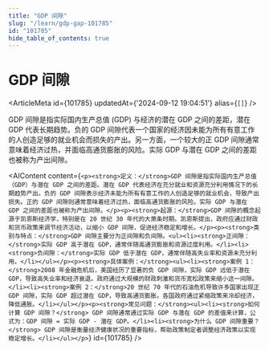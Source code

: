 ```yaml
---
title: "GDP 间隙"
slug: "/learn/gdp-gap-101785"
id: "101785"
hide_table_of_contents: true
---
```



# GDP 间隙

<ArticleMeta id={101785} updatedAt={'2024-09-12 19:04:51'} alias={`[]`} />
<div className='border-solid border-b border-t-0 my-4 border-[var(--ifm-color-gray-300)]' />

GDP 间隙是指实际国内生产总值 (GDP) 与经济的潜在 GDP 之间的差距，潜在 GDP 代表长期趋势。负的 GDP 间隙代表一个国家的经济因未能为所有有意工作的人创造足够的就业机会而损失的产出。另一方面，一个较大的正 GDP 间隙通常意味着经济过热，并面临高通货膨胀的风险。实际 GDP 与潜在 GDP 之间的差距也被称为产出间隙。

<AIContent content={`<p><strong>定义：</strong>GDP 间隙是指实际国内生产总值（GDP）与潜在 GDP 之间的差距。潜在 GDP 代表经济在充分就业和资源充分利用情况下的长期趋势产出。负的 GDP 间隙表示经济未能为所有有意工作的人创造足够的就业机会，导致产出损失。正的 GDP 间隙则通常意味着经济过热，面临高通货膨胀的风险。实际 GDP 与潜在 GDP 之间的差距也被称为产出间隙。</p><p><strong>起源：</strong>GDP 间隙的概念起源于凯恩斯经济学，特别是在 20 世纪 30 年代的大萧条时期。凯恩斯提出，政府应通过财政和货币政策来调节经济活动，以缩小 GDP 间隙，促进经济稳定和增长。</p><p><strong>类别与特点：</strong>GDP 间隙主要分为正间隙和负间隙。<ul><li><strong>正间隙：</strong>实际 GDP 高于潜在 GDP，通常伴随高通货膨胀和资源过度利用。</li><li><strong>负间隙：</strong>实际 GDP 低于潜在 GDP，通常伴随高失业率和资源未充分利用。</li></ul></p><p><strong>具体案例：</strong><ul><li><strong>案例 1：</strong>2008 年金融危机后，美国经历了显著的负 GDP 间隙，实际 GDP 远低于潜在 GDP，导致高失业率和经济衰退。政府通过大规模的财政刺激和货币宽松政策来缩小这一间隙。</li><li><strong>案例 2：</strong>20 世纪 70 年代的石油危机导致许多国家出现正 GDP 间隙，实际 GDP 超过潜在 GDP，导致高通货膨胀。各国政府通过紧缩政策来冷却经济，降低通胀。</li></ul></p><p><strong>常见问题：</strong><ul><li><strong>如何计算 GDP 间隙？</strong> GDP 间隙通常通过实际 GDP 与潜在 GDP 的差值来计算，公式为：GDP 间隙 = 实际 GDP - 潜在 GDP。</li><li><strong>为什么 GDP 间隙重要？</strong> GDP 间隙是衡量经济健康状况的重要指标，帮助政策制定者调整经济政策以实现稳定增长。</li></ul></p>`} id={101785} />
